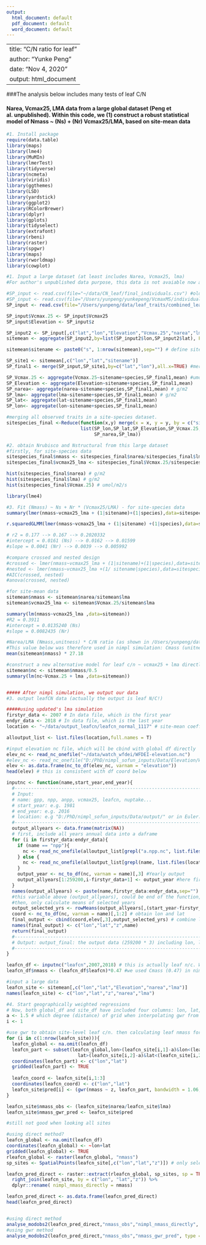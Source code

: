 ```yaml
---
output:
  html_document: default
  pdf_document: default
  word_document: default
---
```


---
title: "C/N ratio for leaf"
author: "Yunke Peng"
date: "Nov 4, 2020"
output: html_document
---

###The analysis below includes many tests of leaf C/N

####  Narea, Vcmax25, LMA data from a large global dataset (Peng et al. unpublished). Within this code, we (1) construct a robust statistical model of Nmass ~ (Ns) + (Nr) Vcmax25/LMA, based on site-mean data



```r
#1. Install package
require(data.table)
library(maps)
library(lme4)
library(MuMIn)
library(lmerTest)
library(tidyverse)
library(ncmeta)
library(viridis)
library(ggthemes)
library(LSD)
library(yardstick)
library(ggplot2)
library(RColorBrewer)
library(dplyr)
library(gplots)
library(tidyselect)
library(extrafont)
library(rbeni)
library(raster)
library(spgwr)
library(maps)
library(rworldmap)
library(cowplot)

#1. Input a large dataset (at least includes Narea, Vcmax25, lma)
#For author's unpublished data purpose, this data is not avaiable now and only saved in desktop.

#SP_input <- read.csv(file="~/data/CN_leaf/final_individuals.csv") #old one
#SP_input <- read.csv(file="/Users/yunpeng/yunkepeng/VcmaxMS/individuals_v4.csv") #new one 
SP_input <- read.csv(file="/Users/yunpeng/data/leaf_traits/combined_leaf_traits.csv") #new one 

SP_input$Vcmax.25 <- SP_input$Vcmax25
SP_input$Elevation <- SP_input$z

SP_input2 <- SP_input[,c("lat","lon","Elevation","Vcmax.25","narea","lma")]
sitemean <- aggregate(SP_input2,by=list(SP_input2$lon,SP_input2$lat), FUN=mean, na.rm=TRUE) #site-mean

sitemean$sitename <- paste0("s", 1:nrow(sitemean),sep="") # define sitename (s1,s2..s276)

SP_site1 <- sitemean[,c("lon","lat","sitename")]
SP_final1 <- merge(SP_input,SP_site1,by=c("lat","lon"),all.x=TRUE) #merged sitename to SP data

SP_Vcmax.25 <- aggregate(Vcmax.25~sitename+species,SP_final1,mean) #umol/m2/s
SP_Elevation <- aggregate(Elevation~sitename+species,SP_final1,mean)
SP_narea<- aggregate(narea~sitename+species,SP_final1,mean) # g/m2
SP_lma<- aggregate(lma~sitename+species,SP_final1,mean) # g/m2
SP_lat<- aggregate(lat~sitename+species,SP_final1,mean)
SP_lon<- aggregate(lon~sitename+species,SP_final1,mean)

#merging all observed traits in a site-species dataset.
sitespecies_final <-Reduce(function(x,y) merge(x = x, y = y, by = c("sitename","species"),all.x=TRUE), 
                           list(SP_lon,SP_lat,SP_Elevation,SP_Vcmax.25,
                                SP_narea,SP_lma))

#2. obtain Nrubisco and Nstructural from this large dataset
#firstly, for site-species data
sitespecies_final$nmass <- sitespecies_final$narea/sitespecies_final$lma
sitespecies_final$vcmax25_lma <- sitespecies_final$Vcmax.25/sitespecies_final$lma

hist(sitespecies_final$narea) # g/m2
hist(sitespecies_final$lma) # g/m2
hist(sitespecies_final$Vcmax.25) # umol/m2/s

library(lme4)

#3. Fit (Nmass) ~ Ns + Nr * (Vcmax25/LMA) - for site-species data
summary(lmer(nmass~vcmax25_lma + (1|sitename)+(1|species),data=sitespecies_final))

r.squaredGLMM(lmer(nmass~vcmax25_lma + (1|sitename) +(1|species),data=sitespecies_final))

# r2 = 0.177 --> 0.167 --> 0.2020332
#intercept = 0.0161 (Ns) --> 0.0162 --> 0.01599
#slope = 0.0041 (Nr) --> 0.0039 --> 0.005992

#compare crossed and nested design
#crossed <- lmer(nmass~vcmax25_lma + (1|sitename)+(1|species),data=sitespecies_final)
#nested <- lmer(nmass~vcmax25_lma +(1/ sitename|species),data=sitespecies_final)
#AIC(crossed, nested)
#anova(crossed, nested)

#for site-mean data
sitemean$nmass <- sitemean$narea/sitemean$lma
sitemean$vcmax25_lma <- sitemean$Vcmax.25/sitemean$lma

summary(lm(nmass~vcmax25_lma ,data=sitemean))
#R2 = 0.3911
#intercept = 0.0135240 (Ns)
#slope = 0.0082435 (Nr)

#Narea/LMA (Nmass,unitness) * C/N ratio (as shown in /Users/yunpeng/data/CN_leaf/final_leafCN.csv) = Cmass (unitness) 
#This value below was therefore used in nimpl simulation: Cmass (unitness) = 0.47
mean(sitemean$nmass) * 27.18

#construct a new alternative model for leaf c/n ~ vcmax25 + lma directly (here cmass = constant = 0.5)
sitemean$nc <- sitemean$nmass/0.5
summary(lm(nc~Vcmax.25 + lma ,data=sitemean))


##### After nimpl simulation, we output our data
#3. output leafCN data (actually the output is leaf N/C!)

#####using updated's lma simulation
firstyr_data <- 2007 # In data file, which is the first year
endyr_data <- 2018 # In data file, which is the last year
location <- "~/data/output_leafcn/leafcn_normal_1117" # site-mean coefficients

alloutput_list <- list.files(location,full.names = T)

#input elevation nc file, which will be cbind with global df directly
elev_nc <- read_nc_onefile("~/data/watch_wfdei/WFDEI-elevation.nc")
#elev_nc <- read_nc_onefile("D:/PhD/nimpl_sofun_inputs/Data/Elevation/WFDEI-elevation.nc")
elev <- as.data.frame(nc_to_df(elev_nc, varnam = "elevation"))
head(elev) # this is consistent with df coord below

inputnc <- function(name,start_year,end_year){
  #-----------------------------------------------------------------------
  # Input: 
  # name: gpp, npp, anpp, vcmax25, leafcn, nuptake...
  # start_year: e.g. 1981
  # end_year: e.g. 2016
  # location: e.g "D:/PhD/nimpl_sofun_inputs/Data/output/" or in Euler: "~/yunkebranch_units/outputnc/"
  #-----------------------------------------------------------------------
  output_allyears <- data.frame(matrix(NA))
  # first, include all years annual data into a daframe
  for (i in firstyr_data:endyr_data){
    if (name == "npp"){
      nc <- read_nc_onefile(alloutput_list[grepl("a.npp.nc", list.files(location,full.names = T))][i-firstyr_data+1]) #we only rely this to filter npp.nc file...
    } else {
      nc <- read_nc_onefile(alloutput_list[grepl(name, list.files(location,full.names = T))][i-firstyr_data+1]) #Input nc
    }
    output_year <- nc_to_df(nc, varnam = name)[,3] #Yearly output
    output_allyears[1:259200,i-firstyr_data+1] <- output_year #here first column represents first year of data file 's output
  }
  names(output_allyears) <- paste(name,firstyr_data:endyr_data,sep="")
  #this variable above (output_allyears), could be end of the function, which is variable at multiple years. But for our purporses, we need mean of select years
  #then, only calculate means of selected years
  output_selected_yrs <- rowMeans(output_allyears[,(start_year-firstyr_data+1):(end_year-firstyr_data+1)],na.rm = TRUE) # only calculated means based on selected start and end year (see function)
  coord <- nc_to_df(nc, varnam = name)[,1:2] # obtain lon and lat
  final_output <- cbind(coord,elev[,3],output_selected_yrs) # combine lon, lat,z with rowmeans variable
  names(final_output) <- c("lon","lat","z",name)
  return(final_output)
  #-----------------------------------------------------------------------
  # Output: output_final: the output data (259200 * 3) including lon, lat and value
  #-----------------------------------------------------------------------
}

leafcn_df <- inputnc("leafcn",2007,2018) # this is actually leaf n/c. We used this time period, because this is when all leaf C/N data collected
leafcn_df$nmass <- (leafcn_df$leafcn)*0.47 #we used Cmass (0.47) in nimpl simulation to multiply leaf N/C -->therefore converting back to leaf Nmass, so that it can be compared directly later on

#input a large data
leafcn_site <- sitemean[,c("lon","lat","Elevation","narea","lma")]
names(leafcn_site) <- c("lon","lat","z","narea","lma")

#4. Start geographically weighted regressions 
# Now, both global_df and site_df have included four columns: lon, lat, z, var
a <- 1.5 # which degree (distance) of grid when interpolating gwr from global grids
i <- 1

#use gwr to obtain site-level leaf c/n. then calculating leaf nmass for both pred and obs.
for (i in c(1:nrow(leafcn_site))){
  leafcn_global <- na.omit(leafcn_df)
  leafcn_part <- subset(leafcn_global,lon>(leafcn_site[i,1]-a)&lon<(leafcn_site[i,1]+a)&
                          lat>(leafcn_site[i,2]-a)&lat<(leafcn_site[i,2]+a))
  coordinates(leafcn_part) <- c("lon","lat")
  gridded(leafcn_part) <- TRUE
  
  leafcn_coord <- leafcn_site[i,1:3]
  coordinates(leafcn_coord) <- c("lon","lat")
  leafcn_site$pred[i] <- (gwr(nmass ~ z, leafcn_part, bandwidth = 1.06, fit.points =leafcn_coord,predictions=TRUE))$SDF$pred
}

leafcn_site$nmass_obs <- (leafcn_site$narea/leafcn_site$lma) 
leafcn_site$nmass_gwr_pred <- leafcn_site$pred

#still not good when looking all sites

#using direct method?
leafcn_global <- na.omit(leafcn_df)
coordinates(leafcn_global) <- ~lon+lat 
gridded(leafcn_global) <- TRUE
rleafcn_global <- raster(leafcn_global, "nmass") 
sp_sites <- SpatialPoints(leafcn_site[,c("lon","lat","z")]) # only select lon and lat

leafcn_pred_direct <- raster::extract(rleafcn_global, sp_sites, sp = TRUE) %>% as_tibble() %>% 
  right_join(leafcn_site, by = c("lon", "lat","z")) %>% 
  dplyr::rename( nimpl_nmass_directly = nmass)

leafcn_pred_direct <- as.data.frame(leafcn_pred_direct)
head(leafcn_pred_direct)


#using direct method
analyse_modobs2(leafcn_pred_direct,"nmass_obs","nimpl_nmass_directly", type = "points")
#using gwr method
analyse_modobs2(leafcn_pred_direct,"nmass_obs","nmass_gwr_pred", type = "points")

```

